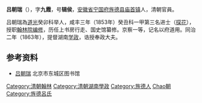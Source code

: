 '''吕朝瑞'''（{{bd|1812年||？||Lv吕}}），字'''九霞'''，号'''辑侯'''，[[安徽省|安徽省]][[宁国府|宁国府]][[旌德县|旌德县]][[庙首镇|庙首镇]]人，清朝官員。

吕朝瑞為[[道光|道光]]癸卯科举人，咸丰三年（1853年）癸丑科一甲第三名进士（[[探花|探花]]），授职[[翰林院|翰林院]][[编修|编修]]，历任上书房行走、国史馆纂修。京察一等，记名以府道用。同治二年（1863年），提督湖南[[学政|学政]]，诰授奉政大夫。

==参考资料==
*[http://www.bjdclib.com/subdb/exam/examperson/200909/t20090925_27736.html 吕朝瑞]{{Wayback|url=http://www.bjdclib.com/subdb/exam/examperson/200909/t20090925_27736.html |date=20160305013542 }} 北京市东城区图书馆

{{清朝人物小作品}}
{{咸豐三年癸丑科殿試金榜}}
{{DEFAULTSORT:Lv吕}}
[[Category:清朝翰林|Category:清朝翰林]]
[[Category:清朝湖南學政|Category:清朝湖南學政]]
[[Category:旌德人|Category:旌德人]]
[[Category:吕姓|Chao朝]]
[[Category:旌德呂氏|Category:旌德呂氏]]